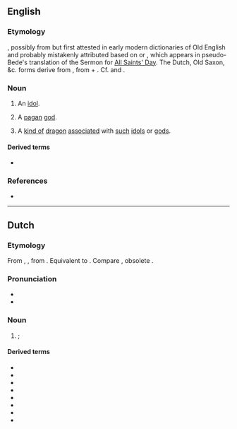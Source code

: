 ==English==

===Etymology===
{{unknown|en}}, possibly from {{der|en|ang|æfgod|*æfgod}} but first attested in early modern dictionaries of Old English and probably mistakenly attributed based on {{der|en|nl|afgod}} or {{der|en|osx|afgod}}, which appears in pseudo-Bede's translation of the Sermon for [[All Saints' Day]]. The Dutch, Old Saxon, &c. forms derive from {{etyl|goh|-}} {{m|goh|abgot||[[idol]], [[pagan]] [[god]]}}, from {{m|goh|ab-||[[off]], [[away]] from}} + {{m|goh|got||[[God]], [[god]]}}. Cf. {{etyl|ang|-}} {{m|ang|æfgælþ||[[superstition]]}} and {{etyl|got|-}} {{m|got|afguþs||[[godless]], [[impious]]}}.
 
===Noun===
{{en-noun}}

# {{lb|en|religion|pejorative|historical|obsolete}} An [[idol]].
# {{lb|en|religion|pejorative|historical|obsolete}} A [[pagan]] [[god]].
# {{lb|en|heraldry|historical|obsolete}} A [[kind of]] [[dragon]] [[associated]] with [[such]] [[idol]]s or [[god]]s.

====Derived terms====
* {{l|en|afgodness}}

===References===
* {{R:OED Online|† afgod|n|3570|date=2012}}

----
==Dutch==
{{wikipedia|lang=nl}}

===Etymology===
From {{inh|nl|dum|afgod}}, {{m|dum|afgot}}, from {{inh|nl|odt|afgot}}. Equivalent to {{compound|nl|af|god}}. Compare {{cog|de|Abgott}}, obsolete {{cog|en|afgod}}.

===Pronunciation===
* {{IPA|lang=nl|/ˈɑf.xɔt/}}
* {{audio|Nl-afgod.ogg|audio|lang=nl}}

===Noun===
{{nl-noun|m|-:en|afgodje}}

# {{lb|nl|religion|pejorative}} {{l|en|idol}}; {{l|en|false}} {{l|en|deity}}

====Derived terms====
* {{l|nl|afgoderij}}
* {{l|nl|afgodes}}
* {{l|nl|afgodig}}
* {{l|nl|afgodin}}
* {{l|nl|afgodisch}}
* {{l|nl|afgodist}}
* {{l|nl|afgodsbeeld}}
* {{l|nl|afgodslang}}